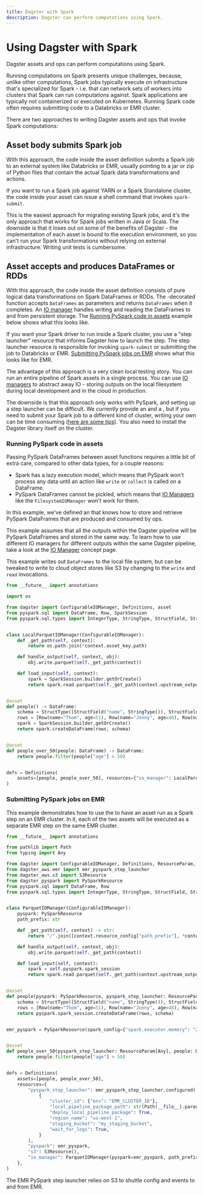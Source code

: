 ```yaml
---
title: Dagster with Spark
description: Dagster can perform computations using Spark.
---
```


# Using Dagster with Spark

Dagster assets and ops can perform computations using Spark.

Running computations on Spark presents unique challenges, because, unlike other computations, Spark jobs typically execute on infrastructure that's specialized for Spark - i.e. that can network sets of workers into clusters that Spark can run computations against. Spark applications are typically not containerized or executed on Kubernetes. Running Spark code often requires submitting code to a Databricks or EMR cluster.

There are two approaches to writing Dagster assets and ops that invoke Spark computations:

## Asset body submits Spark job

With this approach, the code inside the asset definition submits a Spark job to an external system like Databricks or EMR, usually pointing to a jar or zip of Python files that contain the actual Spark data transformations and actions.

If you want to run a Spark job against YARN or a Spark Standalone cluster, the code inside your asset can issue a shell command that invokes `spark-submit`.

This is the easiest approach for migrating existing Spark jobs, and it's the only approach that works for Spark jobs written in Java or Scala. The downside is that it loses out on some of the benefits of Dagster - the implementation of each asset is bound to the execution environment, so you can't run your Spark transformations without relying on external infrastructure. Writing unit tests is cumbersome.

## Asset accepts and produces DataFrames or RDDs

With this approach, the code inside the asset definition consists of pure logical data transformations on Spark DataFrames or RDDs. The <PyObject object='asset' decorator />-decorated function accepts `DataFrames` as parameters and returns `DataFrames` when it completes. An [IO manager](/concepts/io-management/io-managers) handles writing and reading the DataFrames to and from persistent storage. The [Running PySpark code in assets](#running-pyspark-code-in-assets) example below shows what this looks like.

If you want your Spark driver to run inside a Spark cluster, you use a "step launcher" resource that informs Dagster how to launch the step. The step launcher resource is responsible for invoking `spark-submit` or submitting the job to Databricks or EMR. [Submitting PySpark jobs on EMR](#submitting-pyspark-jobs-on-emr) shows what this looks like for EMR.

The advantage of this approach is a very clean local testing story. You can run an entire pipeline of Spark assets in a single process. You can use [IO managers](/concepts/io-management/io-managers) to abstract away IO - storing outputs on the local filesystem during local development and in the cloud in production.

The downside is that this approach only works with PySpark, and setting up a step launcher can be difficult. We currently provide an <PyObject module='dagster_aws.emr' object='emr_pyspark_step_launcher' /> and a <PyObject module='dagster_databricks' object='databricks_pyspark_step_launcher' />, but if you need to submit your Spark job to a different kind of cluster, writing your own can be time consuming ([here are some tips](https://github.com/dagster-io/dagster/discussions/3201)). You also need to install the Dagster library itself on the cluster.

### Running PySpark code in assets

<CodeReferenceLink filePath="examples/with_pyspark" />

Passing PySpark DataFrames between asset functions requires a little bit of extra care, compared to other data types, for a couple reasons:

- Spark has a lazy execution model, which means that PySpark won't process any data until an action like `write` or `collect` is called on a DataFrame.
- PySpark DataFrames cannot be pickled, which means that [IO Managers](/concepts/io-management/io-managers) like the `FilesystemIOManager` won't work for them.

In this example, we've defined an <PyObject module='dagster' object='IOManager' /> that knows how to store and retrieve PySpark DataFrames that are produced and consumed by ops.

This example assumes that all the outputs within the Dagster pipeline will be PySpark DataFrames and stored in the same way. To learn how to use different IO managers for different outputs within the same Dagster pipeline, take a look at the [IO Manager](/concepts/io-management/io-managers) concept page.

This example writes out `DataFrames` to the local file system, but can be tweaked to write to cloud object stores like S3 by changing to the `write` and `read` invocations.

```python file=../../with_pyspark/with_pyspark/definitions.py
from __future__ import annotations

import os

from dagster import ConfigurableIOManager, Definitions, asset
from pyspark.sql import DataFrame, Row, SparkSession
from pyspark.sql.types import IntegerType, StringType, StructField, StructType


class LocalParquetIOManager(ConfigurableIOManager):
    def _get_path(self, context):
        return os.path.join(*context.asset_key.path)

    def handle_output(self, context, obj):
        obj.write.parquet(self._get_path(context))

    def load_input(self, context):
        spark = SparkSession.builder.getOrCreate()
        return spark.read.parquet(self._get_path(context.upstream_output))


@asset
def people() -> DataFrame:
    schema = StructType([StructField("name", StringType()), StructField("age", IntegerType())])
    rows = [Row(name="Thom", age=51), Row(name="Jonny", age=48), Row(name="Nigel", age=49)]
    spark = SparkSession.builder.getOrCreate()
    return spark.createDataFrame(rows, schema)


@asset
def people_over_50(people: DataFrame) -> DataFrame:
    return people.filter(people["age"] > 50)


defs = Definitions(
    assets=[people, people_over_50], resources={"io_manager": LocalParquetIOManager()}
)
```

### Submitting PySpark jobs on EMR

<CodeReferenceLink filePath="examples/with_pyspark_emr" />

This example demonstrates how to use the <PyObject module='dagster_aws.emr' object='emr_pyspark_step_launcher' /> to have an asset run as a Spark step on an EMR cluster. In it, each of the two assets will be executed as a separate EMR step on the same EMR cluster.

```python file=../../with_pyspark_emr/with_pyspark_emr/definitions.py
from __future__ import annotations

from pathlib import Path
from typing import Any

from dagster import ConfigurableIOManager, Definitions, ResourceParam, asset
from dagster_aws.emr import emr_pyspark_step_launcher
from dagster_aws.s3 import S3Resource
from dagster_pyspark import PySparkResource
from pyspark.sql import DataFrame, Row
from pyspark.sql.types import IntegerType, StringType, StructField, StructType


class ParquetIOManager(ConfigurableIOManager):
    pyspark: PySparkResource
    path_prefix: str

    def _get_path(self, context) -> str:
        return "/".join([context.resource_config["path_prefix"], *context.asset_key.path])

    def handle_output(self, context, obj):
        obj.write.parquet(self._get_path(context))

    def load_input(self, context):
        spark = self.pyspark.spark_session
        return spark.read.parquet(self._get_path(context.upstream_output))


@asset
def people(pyspark: PySparkResource, pyspark_step_launcher: ResourceParam[Any]) -> DataFrame:
    schema = StructType([StructField("name", StringType()), StructField("age", IntegerType())])
    rows = [Row(name="Thom", age=51), Row(name="Jonny", age=48), Row(name="Nigel", age=49)]
    return pyspark.spark_session.createDataFrame(rows, schema)


emr_pyspark = PySparkResource(spark_config={"spark.executor.memory": "2g"})


@asset
def people_over_50(pyspark_step_launcher: ResourceParam[Any], people: DataFrame) -> DataFrame:
    return people.filter(people["age"] > 50)


defs = Definitions(
    assets=[people, people_over_50],
    resources={
        "pyspark_step_launcher": emr_pyspark_step_launcher.configured(
            {
                "cluster_id": {"env": "EMR_CLUSTER_ID"},
                "local_pipeline_package_path": str(Path(__file__).parent),
                "deploy_local_pipeline_package": True,
                "region_name": "us-west-1",
                "staging_bucket": "my_staging_bucket",
                "wait_for_logs": True,
            }
        ),
        "pyspark": emr_pyspark,
        "s3": S3Resource(),
        "io_manager": ParquetIOManager(pyspark=emr_pyspark, path_prefix="s3://my-s3-bucket"),
    },
)
```

The EMR PySpark step launcher relies on S3 to shuttle config and events to and from EMR.
